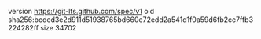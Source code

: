 version https://git-lfs.github.com/spec/v1
oid sha256:bcded3e2d911d51938765bd660e72edd2a541d1f0a59d6fb2cc7ffb3224282ff
size 34702
